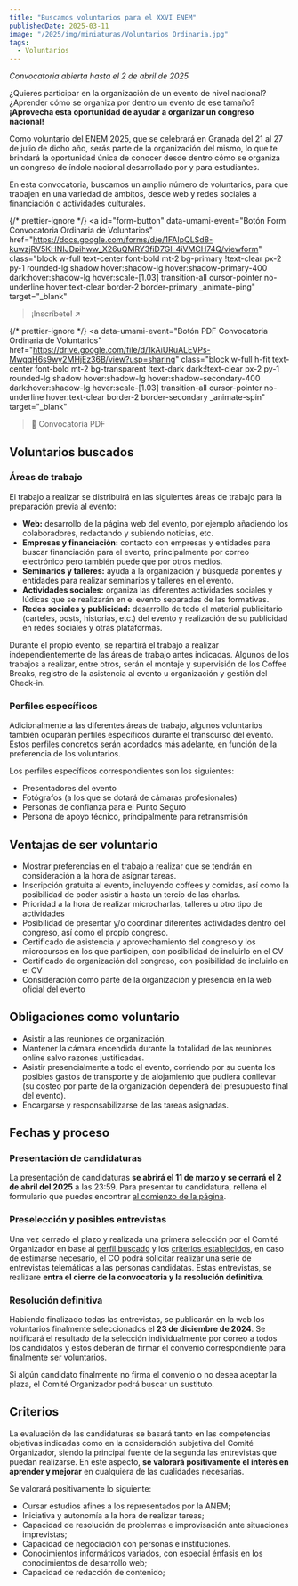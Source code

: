 ```yaml
---
title: "Buscamos voluntarios para el XXVI ENEM"
publishedDate: 2025-03-11
image: "/2025/img/miniaturas/Voluntarios Ordinaria.jpg"
tags:
  - Voluntarios
---
```


<i class="text-center w-full block mt-2 font-bold underline underline-offset-2">
  Convocatoria abierta hasta el 2 de abril de 2025
</i>

¿Quieres participar en la organización de un evento de nivel nacional? ¿Aprender
cómo se organiza por dentro un evento de ese tamaño? **¡Aprovecha esta
oportunidad de ayudar a organizar un congreso nacional!**

Como voluntario del ENEM 2025, que se celebrará en Granada del 21 al 27 de julio
de dicho año, serás parte de la organización del mismo, lo que te brindará la
oportunidad única de conocer desde dentro cómo se organiza un congreso de índole
nacional desarrollado por y para estudiantes.

En esta convocatoria, buscamos un amplio número de voluntarios, para que
trabajen en una variedad de ámbitos, desde web y redes sociales a financiación o
actividades culturales.

{/* prettier-ignore */}
<a
  id="form-button"
  data-umami-event="Botón Form Convocatoria Ordinaria de Voluntarios"
  href="https://docs.google.com/forms/d/e/1FAIpQLSd8-kuwzjRV5KHNIJDpihww_X26uQMRY3fiD7GI-4jVMCH74Q/viewform"
  class="block w-full text-center font-bold mt-2 bg-primary !text-clear px-2 py-1
  rounded-lg shadow hover:shadow-lg hover:shadow-primary-400 dark:hover:shadow-lg
  hover:scale-[1.03] transition-all cursor-pointer no-underline hover:text-clear border-2 border-primary _animate-ping"
  target="_blank"
> ¡Inscríbete! &nearr; </a>

{/* prettier-ignore */}
<a
  data-umami-event="Botón PDF Convocatoria Ordinaria de Voluntarios"
  href="https://drive.google.com/file/d/1kAiURuALEVPs-MwgqH6s9wy2MHjEz36B/view?usp=sharing"
  class="block w-full h-fit text-center font-bold mt-2 bg-transparent !text-dark dark:!text-clear px-2 py-1
  rounded-lg shadow hover:shadow-lg hover:shadow-secondary-400 dark:hover:shadow-lg
  hover:scale-[1.03] transition-all cursor-pointer no-underline hover:text-clear border-2 border-secondary _animate-spin"
  target="_blank"
> 📄 Convocatoria PDF </a>

## Voluntarios buscados

### Áreas de trabajo

El trabajo a realizar se distribuirá en las siguientes áreas de trabajo para la
preparación previa al evento:

- **Web:** desarrollo de la página web del evento, por ejemplo añadiendo los
  colaboradores, redactando y subiendo noticias, etc.
- **Empresas y financiación:** contacto con empresas y entidades para buscar
  financiación para el evento, principalmente por correo electrónico pero
  también puede que por otros medios.
- **Seminarios y talleres:** ayuda a la organización y búsqueda ponentes y
  entidades para realizar seminarios y talleres en el evento.
- **Actividades sociales:** organiza las diferentes actividades sociales y
  lúdicas que se realizarán en el evento separadas de las formativas.
- **Redes sociales y publicidad:** desarrollo de todo el material publicitario
  (carteles, posts, historias, etc.) del evento y realización de su publicidad
  en redes sociales y otras plataformas.

Durante el propio evento, se repartirá el trabajo a realizar independientemente
de las áreas de trabajo antes indicadas. Algunos de los trabajos a realizar,
entre otros, serán el montaje y supervisión de los Coffee Breaks, registro de la
asistencia al evento u organización y gestión del Check-in.

### Perfiles específicos

Adicionalmente a las diferentes áreas de trabajo, algunos voluntarios también
ocuparán perfiles específicos durante el transcurso del evento. Estos perfiles
concretos serán acordados más adelante, en función de la preferencia de los
voluntarios.

Los perfiles específicos correspondientes son los siguientes:

- Presentadores del evento
- Fotógrafos (a los que se dotará de cámaras profesionales)
- Personas de confianza para el Punto Seguro
- Persona de apoyo técnico, principalmente para retransmisión

## Ventajas de ser voluntario

- Mostrar preferencias en el trabajo a realizar que se tendrán en consideración
  a la hora de asignar tareas.
- Inscripción gratuita al evento, incluyendo coffees y comidas, así como la
  posibilidad de poder asistir a hasta un tercio de las charlas.
- Prioridad a la hora de realizar microcharlas, talleres u otro tipo de
  actividades
- Posibilidad de presentar y/o coordinar diferentes actividades dentro del
  congreso, así como el propio congreso.
- Certificado de asistencia y aprovechamiento del congreso y los microcursos en
  los que participen, con posibilidad de incluirlo en el CV
- Certificado de organización del congreso, con posibilidad de incluirlo en el
  CV
- Consideración como parte de la organización y presencia en la web oficial del
  evento

## Obligaciones como voluntario

- Asistir a las reuniones de organización.
- Mantener la cámara encendida durante la totalidad de las reuniones online
  salvo razones justificadas.
- Asistir presencialmente a todo el evento, corriendo por su cuenta los posibles
  gastos de transporte y de alojamiento que pudiera conllevar (su costeo por
  parte de la organización dependerá del presupuesto final del evento).
- Encargarse y responsabilizarse de las tareas asignadas.

## Fechas y proceso

### Presentación de candidaturas

La presentación de candidaturas **se abrirá el 11 de marzo y se cerrará el 2 de
abril del 2025** a las 23:59. Para presentar tu candidatura, rellena el
formulario que puedes encontrar [al comienzo de la página](#form-button).

### Preselección y posibles entrevistas

Una vez cerrado el plazo y realizada una primera selección por el Comité
Organizador en base al [perfil buscado](#perfil-buscado) y los
[criterios establecidos](#criterios), en caso de estimarse necesario, el CO
podrá solicitar realizar una serie de entrevistas telemáticas a las personas
candidatas. Estas entrevistas, se realizare **entra el cierre de la convocatoria
y la resolución definitiva**.

### Resolución definitiva

Habiendo finalizado todas las entrevistas, se publicarán en la web los
voluntarios finalmente seleccionados el **23 de diciembre de 2024**. Se
notificará el resultado de la selección individualmente por correo a todos los
candidatos y estos deberán de firmar el convenio correspondiente para finalmente
ser voluntarios.

Si algún candidato finalmente no firma el convenio o no desea aceptar la plaza,
el Comité Organizador podrá buscar un sustituto.

## Criterios

La evaluación de las candidaturas se basará tanto en las competencias objetivas
indicadas como en la consideración subjetiva del Comité Organizador, siendo la
principal fuente de la segunda las entrevistas que puedan realizarse. En este
aspecto, **se valorará positivamente el interés en aprender y mejorar** en
cualquiera de las cualidades necesarias.

Se valorará positivamente lo siguiente:

- Cursar estudios afines a los representados por la ANEM;
- Iniciativa y autonomía a la hora de realizar tareas;
- Capacidad de resolución de problemas e improvisación ante situaciones
  imprevistas;
- Capacidad de negociación con personas e instituciones.
- Conocimientos informáticos variados, con especial énfasis en los conocimientos
  de desarrollo web;
- Capacidad de redacción de contenido;
